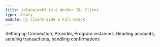```yaml
---
title: solana/web3.js & Anchor IDL Client
type: theory
module: 🧑‍💻 Client-Side & Full-Stack
---
```


Setting up Connection, Provider, Program instances. Reading accounts, sending transactions, handling confirmations
